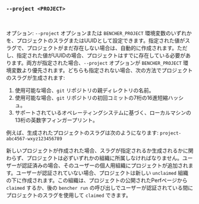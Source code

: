 ### `--project <PROJECT>`

<br />

オプション: `--project` オプションまたは `BENCHER_PROJECT` 環境変数のいずれかを、プロジェクトのスラグまたはUUIDとして設定できます。指定された値がスラグで、プロジェクトがまだ存在しない場合は、自動的に作成されます。ただし、指定された値がUUIDの場合、プロジェクトはすでに存在している必要があります。両方が指定された場合、`--project` オプションが `BENCHER_PROJECT` 環境変数より優先されます。どちらも指定されない場合、次の方法でプロジェクトのスラグが生成されます:

1. 使用可能な場合、`git` リポジトリの親ディレクトリの名前。
2. 使用可能な場合、`git` リポジトリの初回コミットの7桁の16進短縮ハッシュ。
3. サポートされているオペレーティングシステムに基づく、ローカルマシンの13桁の英数字フィンガープリント。

例えば、生成されたプロジェクトのスラグは次のようになります: `project-abc4567-wxyz123456789`

新しいプロジェクトが作成された場合、スラグが指定されるか生成されるかに関わらず、プロジェクトは必ずいずれかの組織に所属しなければなりません。ユーザーが認証済みの場合、そのユーザーの個人用組織にプロジェクトが追加されます。ユーザーが認証されていない場合、プロジェクトは新しい `unclaimed` 組織の下に作成されます。この組織は、プロジェクトの公開されたPerfページから `claimed` するか、後の `bencher run` の呼び出しでユーザーが認証されている間にプロジェクトのスラグを使用して `claimed` できます。
